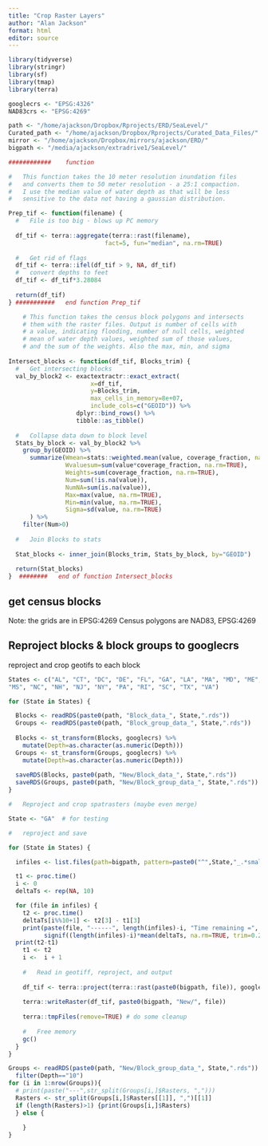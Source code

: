 ```yaml
---
title: "Crop Raster Layers"
author: "Alan Jackson"
format: html
editor: source
---
```



```r

library(tidyverse)
library(stringr)
library(sf)
library(tmap)
library(terra)

googlecrs <- "EPSG:4326"
NAD83crs <- "EPSG:4269"

path <- "/home/ajackson/Dropbox/Rprojects/ERD/SeaLevel/"
Curated_path <- "/home/ajackson/Dropbox/Rprojects/Curated_Data_Files/"
mirror <- "/home/ajackson/Dropbox/mirrors/ajackson/ERD/"
bigpath <- "/media/ajackson/extradrive1/SeaLevel/"

############    function

#   This function takes the 10 meter resolution inundation files
#   and converts them to 50 meter resolution - a 25:1 compaction.
#   I use the median value of water depth as that will be less
#   sensitive to the data not having a gaussian distribution.

Prep_tif <- function(filename) {
  #   File is too big - blows up PC memory
  
  df_tif <- terra::aggregate(terra::rast(filename), 
                           fact=5, fun="median", na.rm=TRUE)
  
  #   Get rid of flags
  df_tif <- terra::ifel(df_tif > 9, NA, df_tif)
  #   convert depths to feet
  df_tif <- df_tif*3.28084
  
  return(df_tif)
} ###########   end function Prep_tif

    # This function takes the census block polygons and intersects
    # them with the raster files. Output is number of cells with
    # a value, indicating flooding, number of null cells, weighted
    # mean of water depth values, weighted sum of those values,
    # and the sum of the weights. Also the max, min, and sigma
    
Intersect_blocks <- function(df_tif, Blocks_trim) {
  #   Get intersecting blocks
  val_by_block2 <- exactextractr::exact_extract(
                       x=df_tif,
                       y=Blocks_trim,
                       max_cells_in_memory=8e+07,
                       include_cols=c("GEOID")) %>% 
                   dplyr::bind_rows() %>%
                   tibble::as_tibble()
  
  #   Collapse data down to block level
  Stats_by_block <- val_by_block2 %>% 
    group_by(GEOID) %>% 
      summarize(Wmean=stats::weighted.mean(value, coverage_fraction, na.rm=TRUE),
                Wvaluesum=sum(value*coverage_fraction, na.rm=TRUE),
                Weights=sum(coverage_fraction, na.rm=TRUE),
                Num=sum(!is.na(value)),
                NumNA=sum(is.na(value)),
                Max=max(value, na.rm=TRUE),
                Min=min(value, na.rm=TRUE),
                Sigma=sd(value, na.rm=TRUE)
      ) %>% 
    filter(Num>0)
  
  #   Join Blocks to stats
  
  Stat_blocks <- inner_join(Blocks_trim, Stats_by_block, by="GEOID")
  
  return(Stat_blocks)
}  ########   end of function Intersect_blocks

```

##        get census blocks

Note: the grids are in EPSG:4269
Census polygons are NAD83, EPSG:4269

##       Reproject blocks & block groups to googlecrs

reproject and crop geotifs to each block 

```r

States <- c("AL", "CT", "DC", "DE", "FL", "GA", "LA", "MA", "MD", "ME", 
"MS", "NC", "NH", "NJ", "NY", "PA", "RI", "SC", "TX", "VA")

for (State in States) {

  Blocks <- readRDS(paste0(path, "Block_data_", State,".rds"))
  Groups <- readRDS(paste0(path, "Block_group_data_", State,".rds"))
  
  Blocks <- st_transform(Blocks, googlecrs) %>% 
    mutate(Depth=as.character(as.numeric(Depth)))
  Groups <- st_transform(Groups, googlecrs) %>% 
    mutate(Depth=as.character(as.numeric(Depth)))
  
  saveRDS(Blocks, paste0(path, "New/Block_data_", State,".rds"))
  saveRDS(Groups, paste0(path, "New/Block_group_data_", State,".rds"))
}

#   Reproject and crop spatrasters (maybe even merge)

State <- "GA"  # for testing

#   reproject and save

for (State in States) {

  infiles <- list.files(path=bigpath, pattern=paste0("^",State,"_.*small*")) 

  t1 <- proc.time()
  i <- 0
  deltaTs <- rep(NA, 10)

  for (file in infiles) {
    t2 <- proc.time()
    deltaTs[i%%10+1] <- t2[3] - t1[3]
    print(paste(file, "------", length(infiles)-i, "Time remaining =",
          signif((length(infiles)-i)*mean(deltaTs, na.rm=TRUE, trim=0.2)/60, 3), "minutes"))
  print(t2-t1)
    t1 <- t2
    i <-  i + 1
    
    #   Read in geotiff, reproject, and output
    
    df_tif <- terra::project(terra::rast(paste0(bigpath, file)), googlecrs)
    
    terra::writeRaster(df_tif, paste0(bigpath, "New/", file))
    
    terra::tmpFiles(remove=TRUE) # do some cleanup
    
    #   Free memory
    gc()
  }
}

Groups <- readRDS(paste0(path, "New/Block_group_data_", State,".rds")) %>% 
  filter(Depth=="10")
for (i in 1:nrow(Groups)){
  # print(paste("---",str_split(Groups[i,]$Rasters, ",")))
  Rasters <- str_split(Groups[i,]$Rasters[[1]], ",")[[1]]
  if (length(Rasters)>1) {print(Groups[i,]$Rasters)
  } else {
      
    }
}



```








